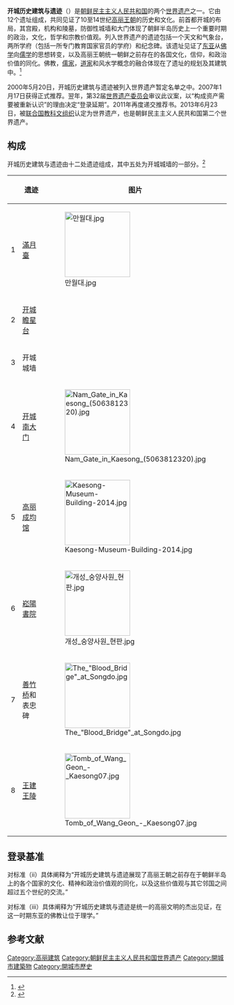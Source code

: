 {{世界文化遗产概要表
|site_img = File:Nam Gate in Kaesong (5063812320).jpg
|site_img_capt = 開城南大門
|site_img_width = 275px
|zh_name = 開城歷史建築與遺蹟
|en_name = Historic Monuments and Sites in Kaesong
|fr_name = Monuments et sites historiques de Kaesong
|country = {{DPRK-PRK}}
| Region = 亚洲和太平洋地区
|area = 4.94km²（緩衝地域 52.22km²）
|criterion_c = (ii)(iii)
|rg_year = 2013
|ex_rg_year = 
|remarks = 
| ID = 1278
|locmapin=North Korea
|coordinates={{coord|37|58|54|N|126|30|29|E}}
|}}
'''开城历史建筑与遗迹'''（{{kor|k=개성 역사유적 지구|hj=開城 歷史遺蹟 地區}}）是[[朝鲜民主主义人民共和国|朝鲜民主主义人民共和国]]的两个[[世界遗产|世界遗产]]之一。它由12个遗址组成，共同见证了10至14世纪[[高丽王朝|高丽王朝]]的历史和文化。前首都开城的布局，其宫殿，机构和陵墓，防御性城墙和大门体现了朝鲜半岛历史上一个重要时期的政治，文化，哲学和宗教价值观。列入世界遗产的遗迹包括一个天文和气象台，两所学府（包括一所专门教育国家官员的学府）和纪念碑。该遗址见证了[[东亚|东亚]]从[[佛学|佛学]]向[[宋明理学|儒学]]的思想转变，以及高丽王朝统一朝鲜之前存在的各国文化，信仰，和政治价值的同化。佛教，[[儒家|儒家]]，[[道家|道家]]和风水学概念的融合体现在了遗址的规划及其建筑中。<ref>{{Free-content attribution |title=Historic Monuments and Sites in Kaesong |publisher=UNESCO|license = CC BY-SA IGO 3.0 |documentURL=http://whc.unesco.org/en/list/1278|howto=no}}</ref>

2000年5月20日，开城历史建筑与遗迹被列入世界遗产暂定名单之中。2007年1月17日获得正式推荐。翌年，第32届[[世界遗产委员会|世界遗产委员会]]审议此议案，以“构成资产需要被重新认识”的理由决定“登录延期”。2011年再度递交推荐书。2013年6月23日，被[[联合国教科文组织|联合国教科文组织]]认定为世界遗产，也是朝鲜民主主义人民共和国第二个世界遗产。

==构成==
开城历史建筑与遗迹由十二处遗迹组成，其中五处为开城城墙的一部分。<ref>{{cite web |title=Decision : 37 COM 8B.30 Historic Monuments and Sites in Kaesong (Democratic People’s Republic of Korea) |url=http://whc.unesco.org/en/decisions/5158 |website=UNESCO |accessdate=2020-05-24 |archive-date=2020-11-17 |archive-url=https://web.archive.org/web/20201117031100/https://whc.unesco.org/en/decisions/5158/ |dead-url=no }}</ref>

{| class="wikitable sortable"
|-
! 
!colspan=2|遗迹
!图片
!class="wikitable unsortable"|
|-
|1
|colspan=2|[[滿月臺|滿月臺]]
|[[File:만월대.jpg|150px]]
|<ref name=map>{{Cite web |title=Historic Monuments and Sites in Kaesong: Map |publisher=UNESCO |access-date=16 February 2020 |url=http://whc.unesco.org/en/list/1278/multiple=1&unique_number=1878 |archive-date=2021-05-12 |archive-url=https://web.archive.org/web/20210512050125/http://whc.unesco.org/en/list/1278/multiple%3D1%26unique_number%3D1878 |dead-url=no }}</ref>
|-
|2
|colspan=2|[[瞻星臺#開城的瞻星臺|开城瞻星台]]
|
|<ref name=map/>
|-
|3
|colspan=2|开城城墙
|
|<ref name=decision>{{Cite web |title=Decision: Historic Monuments and Sites in Kaesong (Democratic People’s Republic of Korea) |publisher=UNESCO |date=2013 |access-date=16 February 2020 |url=http://whc.unesco.org/en/decisions/5158 |id=37 COM 8B.30 |archive-date=2020-11-17 |archive-url=https://web.archive.org/web/20201117031100/https://whc.unesco.org/en/decisions/5158/ |dead-url=no }}</ref>
|-
|4
|colspan=2|[[开城南大门|开城南大门]]
|[[File:Nam_Gate_in_Kaesong_(5063812320).jpg|150px]]
|<ref name=map/>
|-
|5
|colspan=2|[[成均馆|高丽成均馆]]
|[[File:Kaesong-Museum-Building-2014.jpg|150px]]
|<ref name=map/>
|-
|6
|colspan=2|[[崧陽書院|崧陽書院]]
|[[File:개성_숭양사원_현판.jpg|150px]]
|<ref name=map/>
|-
|7
|colspan=2|[[善竹桥|善竹桥]]和表忠碑
|[[File:The_"Blood_Bridge"_at_Songdo.jpg|150px]]
|<ref name=map/>
|-
|8
|colspan=2|[[王建王陵|王建王陵]]
|[[File:Tomb_of_Wang_Geon_-_Kaesong07.jpg|150px]]
|<ref name=map/>
|}

== 登录基准 ==
{{世界遗产基准|2|3}}

对标准（ii）具体阐释为“开城历史建筑与遗迹展现了高丽王朝之前存在于朝鲜半岛上的各个国家的文化、精神和政治价值观的同化，以及这些价值观与其它邻国之间超过五个世纪的交流。”

对标准（iii）具体阐释为“开城历史建筑与遗迹是统一的高丽文明的杰出见证，在这一时期东亚的佛教让位于理学。”

== 参考文献 ==
{{Reflist}}

{{朝鲜世界遗产}}
[[Category:高丽建筑|Category:高丽建筑]]
[[Category:朝鲜民主主义人民共和国世界遗产|Category:朝鲜民主主义人民共和国世界遗产]]
[[Category:開城市建築物|Category:開城市建築物]]
[[Category:開城市歷史|Category:開城市歷史]]